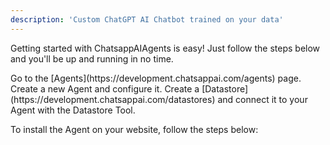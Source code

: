 ```yaml
---
description: 'Custom ChatGPT AI Chatbot trained on your data'
---
```


Getting started with ChatsappAIAgents is easy!
Just follow the steps below and you'll be up and running in no time.

<Steps>
  <Step title="Create an Agent">
    Go to the [Agents](https://development.chatsappai.com/agents) page. Create a new Agent
    and configure it.
  </Step>
  <Step title="Add Knowledge">
    Create a [Datastore](https://development.chatsappai.com/datastores) and connect it to
    your Agent with the Datastore Tool.
  </Step>
  <Step title="Install Agent on your website">

To install the Agent on your website, follow the steps below:

<CardGroup cols={2}>
  <Card title="Bubble" href="/widgets/chatbot/bubble" />
  <Card title="Standard" href="/widgets/chatbot/standard" />
</CardGroup>

  </Step>
</Steps>
